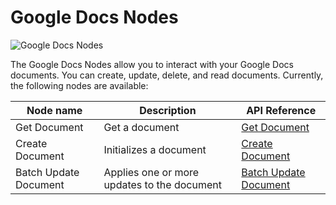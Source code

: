 # Google Docs Nodes


<Image src={gdocsNodes} alt='Google Docs Nodes' width={1200} />

The Google Docs Nodes allow you to interact with your Google Docs documents. You can create, update, delete, and read
documents. Currently, the following nodes are available:

| Node name             | Description                                 | API Reference                                                                                           |
| --------------------- | ------------------------------------------- | ------------------------------------------------------------------------------------------------------- |
| Get Document          | Get a document                              | [Get Document](https://developers.google.com/docs/api/reference/rest/v1/documents/get)                  |
| Create Document       | Initializes a document                      | [Create Document](https://developers.google.com/docs/api/reference/rest/v1/documents/create)            |
| Batch Update Document | Applies one or more updates to the document | [Batch Update Document](https://developers.google.com/docs/api/reference/rest/v1/documents/batchUpdate) |
